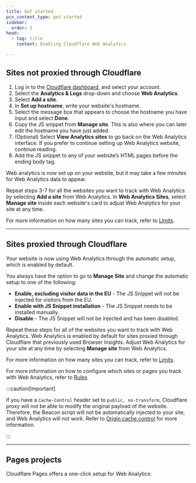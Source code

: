 ```yaml
---
title: Get started
pcx_content_type: get-started
sidebar:
  order: 3
head:
  - tag: title
    content: Enabling Cloudflare Web Analytics

---
```



## Sites not proxied through Cloudflare

1. Log in to the [Cloudflare dashboard](https://dash.cloudflare.com/login), and select your account.
2. Select the **Analytics & Logs** drop-down and choose **Web Analytics**.
3. Select **Add a site**.
4. In **Set up hostname**, write your website's hostname.
5. Select the message box that appears to choose the hostname you have input and select **Done**.
6. Copy the JS snippet from **Manage site**. This is also where you can later edit the hostname you have just added.
7. (Optional) Select **View Analytics sites** to go back on the Web Analytics interface. If you prefer to continue setting up Web Analytics website, continue reading.
8. Add the JS snippet to any of your website’s HTML pages before the ending body tag.

Web analytics is now set up on your website, but it may take a few minutes for Web Analytics data to appear.

Repeat steps 3-7 for all the websites you want to track with Web Analytics by selecting **Add a site** from Web Analytics. In **Web Analytics Sites**, select **Manage site** inside each website's card to adjust Web Analytics for your site at any time.

For more information on how many sites you can track, refer to [Limits](/web-analytics/limits/).

***

## Sites proxied through Cloudflare

<Render file="web-analytics-proxied-setup" />

Your website is now using Web Analytics through the automatic setup, which is enabled by default.

You always have the option to go to **Manage Site** and change the automatic setup to one of the following:

- **Enable, excluding visitor data in the EU** - The JS Snippet will not be injected for visitors from the EU.
- **Enable with JS Snippet installation** - The JS Snippet needs to be installed manually.
- **Disable** - The JS Snippet will not be injected and has been disabled. 

Repeat these steps for all of the websites you want to track with Web Analytics. Web Analytics is enabled by default for sites proxied through Cloudflare that previously used Browser Insights. Adjust Web Analytics for your site at any time by selecting **Manage site** from Web Analytics.

For more information on how many sites you can track, refer to [Limits](/web-analytics/limits/).

For more information on how to configure which sites or pages you track with Web Analytics, refer to [Rules](/web-analytics/configuration-options/rules/).

:::caution[Important]


If you have a `Cache-Control` header set to `public, no-transform`, Cloudflare proxy will not be able to modify the original payload of the website. Therefore, the Beacon script will not be automatically injected to your site, and Web Analytics will not work. Refer to [Origin cache control](/cache/concepts/cache-control/) for more information.


:::

***

## Pages projects

Cloudflare Pages offers a one-click setup for Web Analytics:

<Render file="web-analytics-setup" product="pages" />
